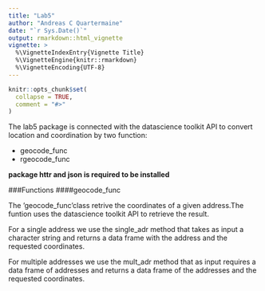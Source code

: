 ```yaml
---
title: "Lab5"
author: "Andreas C Quartermaine"
date: "`r Sys.Date()`"
output: rmarkdown::html_vignette
vignette: >
  %\VignetteIndexEntry{Vignette Title}
  %\VignetteEngine{knitr::rmarkdown}
  %\VignetteEncoding{UTF-8}
---
```


```r
knitr::opts_chunk$set(
  collapse = TRUE,
  comment = "#>"
)
```

The lab5 package is connected with the datascience toolkit API to convert location and coordination by two function:
  
  
- geocode_func
- rgeocode_func

**package httr and json is required to be installed** 
  
###Functions
####geocode_func
  
The 'geocode_func'class retrive the coordinates of a given address.The funtion uses the datascience toolkit API to retrieve the result.

For a single address we use the single_adr method that takes as input a character string and returns a data frame with the address
and the requested coordinates.

For multiple addresses we use the mult_adr method that as input requires a data frame of addresses and returns a data frame of the addresses and the requested coordinates.




